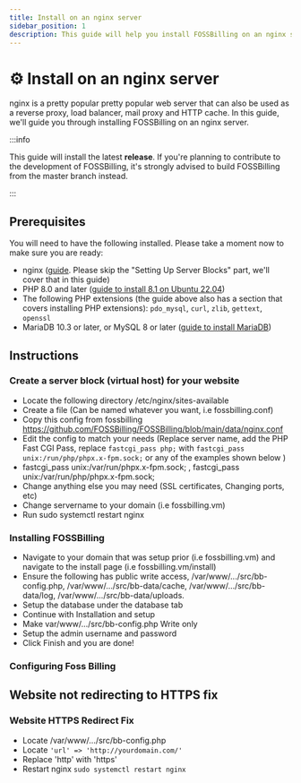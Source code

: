 ```yaml
---
title: Install on an nginx server
sidebar_position: 1
description: This guide will help you install FOSSBilling on an nginx server
---
```


# :gear: Install on an nginx server
nginx is a pretty popular pretty popular web server that can also be used as a reverse proxy, load balancer, mail proxy and HTTP cache. In this guide, we'll guide you through installing FOSSBilling on an nginx server.

:::info

This guide will install the latest **release**. If you're planning to contribute to the development of FOSSBilling, it's strongly advised to build FOSSBilling from the master branch instead.

:::

## Prerequisites
You will need to have the following installed. Please take a moment now to make sure you are ready:
* nginx ([guide](https://www.digitalocean.com/community/tutorial_collections/how-to-install-nginx). Please skip the "Setting Up Server Blocks" part, we'll cover that in this guide)
* PHP 8.0 and later ([guide to install 8.1 on Ubuntu 22.04](https://www.digitalocean.com/community/tutorials/how-to-install-php-8-1-and-set-up-a-local-development-environment-on-ubuntu-22-04))
* The following PHP extensions (the guide above also has a section that covers installing PHP extensions): `pdo_mysql`, `curl`, `zlib`, `gettext`, `openssl`
* MariaDB 10.3 or later, or MySQL 8 or later ([guide to install MariaDB](https://www.digitalocean.com/community/tutorial_collections/how-to-install-mariadb)) 

## Instructions

### Create a server block (virtual host) for your website
* Locate the following directory /etc/nginx/sites-available
* Create a file (Can be named whatever you want, i.e fossbilling.conf) 
* Copy this config from fossbilling https://github.com/FOSSBilling/FOSSBilling/blob/main/data/nginx.conf
* Edit the config to match your needs (Replace server name, add the PHP Fast CGI Pass, replace `fastcgi_pass php;` with `fastcgi_pass unix:/run/php/phpx.x-fpm.sock;` or any of the examples shown below ) 
* fastcgi_pass unix:/var/run/phpx.x-fpm.sock; , fastcgi_pass unix:/var/run/php/phpx.x-fpm.sock;
* Change anything else you may need (SSL certificates, Changing ports, etc)  
* Change servername to your domain (i.e fossbilling.vm) 
* Run sudo systemctl restart nginx
### Installing FOSSBilling
* Navigate to your domain that was setup prior (i.e fossbilling.vm) and navigate to the install page (i.e fossbilling.vm/install) 
* Ensure the following has public write access, /var/www/.../src/bb-config.php, /var/www/.../src/bb-data/cache, /var/www/.../src/bb-data/log, /var/www/.../src/bb-data/uploads.
* Setup the database under the database tab
* Continue with Installation and setup
* Make var/www/.../src/bb-config.php Write only
* Setup the admin username and password
* Click Finish and you are done!
### Configuring Foss Billing



## Website not redirecting to HTTPS fix

### Website HTTPS Redirect Fix
* Locate /var/www/.../src/bb-config.php
* Locate `'url' => 'http://yourdomain.com/'` 
* Replace 'http' with 'https'
* Restart nginx ` sudo systemctl restart nginx ` 
